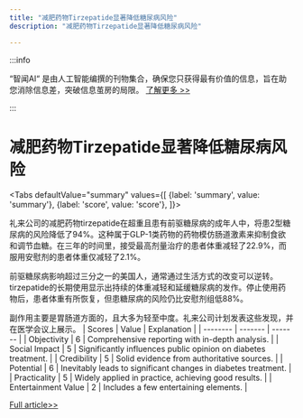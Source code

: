 ```yaml
---
title: "减肥药物Tirzepatide显著降低糖尿病风险"
description: "减肥药物Tirzepatide显著降低糖尿病风险"

---
```



:::info

“智闻AI“ 是由人工智能编撰的刊物集合，确保您只获得最有价值的信息，旨在助您消除信息差，突破信息茧房的局限。  [了解更多 >>](/)

:::

# 减肥药物Tirzepatide显著降低糖尿病风险


<Tabs
	defaultValue="summary"
	values={[
	{label: 'summary', value: 'summary'},
	{label: 'score', value: 'score'},
]}>
<TabItem value="summary">


礼来公司的减肥药物tirzepatide在超重且患有前驱糖尿病的成年人中，将患2型糖尿病的风险降低了94%。这种属于GLP-1类药物的药物模仿肠道激素来抑制食欲和调节血糖。在三年的时间里，接受最高剂量治疗的患者体重减轻了22.9%，而服用安慰剂的患者体重仅减轻了2.1%。

前驱糖尿病影响超过三分之一的美国人，通常通过生活方式的改变可以逆转。tirzepatide的长期使用显示出持续的体重减轻和延缓糖尿病的发作。停止使用药物后，患者体重有所恢复，但患糖尿病的风险仍比安慰剂组低88%。

副作用主要是胃肠道方面的，且大多为轻至中度。礼来公司计划发表这些发现，并在医学会议上展示。
</TabItem>
<TabItem value="score">
	| Scores     | Value   | Explanation |
	| -------- | ------- | ------- |
	| Objectivity  | 6    | Comprehensive reporting with in-depth analysis.    |
	| Social Impact | 5     | Significantly influences public opinion on diabetes treatment.    |
	| Credibility    | 5    | Solid evidence from authoritative sources.    |
	| Potential    | 6    | Inevitably leads to significant changes in diabetes treatment.    |
	| Practicality    | 5    | Widely applied in practice, achieving good results.    |
	| Entertainment Value    | 2    | Includes a few entertaining elements.    |
</TabItem>
</Tabs>

[Full article>>](https://www.cnbc.com/2024/08/20/eli-lilly-weight-loss-drug-cuts-risk-of-developing-diabetes-in-trial.html)
